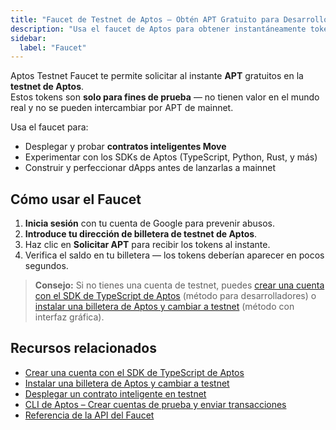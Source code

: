 ```yaml
---
title: "Faucet de Testnet de Aptos – Obtén APT Gratuito para Desarrollo"
description: "Usa el faucet de Aptos para obtener instantáneamente tokens APT gratuitos en la testnet. Perfecto para probar contratos inteligentes y construir aplicaciones en la blockchain de Aptos."
sidebar:
  label: "Faucet"
---
```



Aptos Testnet Faucet te permite solicitar al instante **APT** gratuitos en la **testnet de Aptos**.\
Estos tokens son **solo para fines de prueba** — no tienen valor en el mundo real y no se pueden intercambiar por APT de mainnet.

Usa el faucet para:

- Desplegar y probar **contratos inteligentes Move**
- Experimentar con los SDKs de Aptos (TypeScript, Python, Rust, y más)
- Construir y perfeccionar dApps antes de lanzarlas a mainnet

## Cómo usar el Faucet

1. **Inicia sesión** con tu cuenta de Google para prevenir abusos.
2. **Introduce tu dirección de billetera de testnet de Aptos**.
3. Haz clic en **Solicitar APT** para recibir los tokens al instante.
4. Verifica el saldo en tu billetera — los tokens deberían aparecer en pocos segundos.

> **Consejo:** Si no tienes una cuenta de testnet, puedes [crear una cuenta con el SDK de TypeScript de Aptos](/es/build/sdks/ts-sdk/quickstart) (método para desarrolladores) o [instalar una billetera de Aptos y cambiar a testnet](https://aptosfoundation.org/ecosystem/projects/wallets) (método con interfaz gráfica).

<Faucet />

## Recursos relacionados

- [Crear una cuenta con el SDK de TypeScript de Aptos](/es/build/sdks/ts-sdk/quickstart)
- [Instalar una billetera de Aptos y cambiar a testnet](https://aptosfoundation.org/ecosystem/projects/wallets)
- [Desplegar un contrato inteligente en testnet](/es/build/guides/build-e2e-dapp/1-create-smart-contract)
- [CLI de Aptos – Crear cuentas de prueba y enviar transacciones](/es/build/cli/trying-things-on-chain/create-test-accounts)
- [Referencia de la API del Faucet](/es/build/apis/faucet-api)
